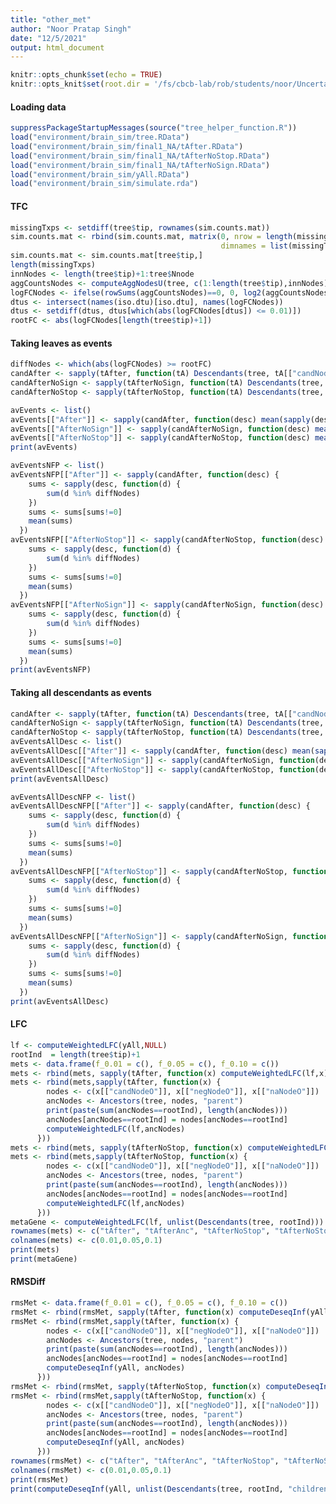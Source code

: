 ```yaml
---
title: "other_met"
author: "Noor Pratap Singh"
date: "12/5/2021"
output: html_document
---
```


```r
knitr::opts_chunk$set(echo = TRUE)
knitr::opts_knit$set(root.dir = '/fs/cbcb-lab/rob/students/noor/Uncertainity/treeTerminusScripts')
```

#### Loading data
```r
suppressPackageStartupMessages(source("tree_helper_function.R"))
load("environment/brain_sim/tree.RData")
load("environment/brain_sim/final1_NA/tAfter.RData")
load("environment/brain_sim/final1_NA/tAfterNoStop.RData")
load("environment/brain_sim/final1_NA/tAfterNoSign.RData")
load("environment/brain_sim/yAll.RData")
load("environment/brain_sim/simulate.rda")
```

#### TFC
```r
missingTxps <- setdiff(tree$tip, rownames(sim.counts.mat))
sim.counts.mat <- rbind(sim.counts.mat, matrix(0, nrow = length(missingTxps), ncol = ncol(sim.counts.mat),
                                               dimnames = list(missingTxps, colnames(sim.counts.mat))))
sim.counts.mat <- sim.counts.mat[tree$tip,]
length(missingTxps)
innNodes <- length(tree$tip)+1:tree$Nnode
aggCountsNodes <- computeAggNodesU(tree, c(1:length(tree$tip),innNodes), sim.counts.mat)
logFCNodes <- ifelse(rowSums(aggCountsNodes)==0, 0, log2(aggCountsNodes[,2]/aggCountsNodes[,1]))
dtus <- intersect(names(iso.dtu)[iso.dtu], names(logFCNodes))
dtus <- setdiff(dtus, dtus[which(abs(logFCNodes[dtus]) <= 0.01)])
rootFC <- abs(logFCNodes[length(tree$tip)+1])
```

#### Taking leaves as events
```r
diffNodes <- which(abs(logFCNodes) >= rootFC)
candAfter <- sapply(tAfter, function(tA) Descendants(tree, tA[["candNodeO"]]))
candAfterNoSign <- sapply(tAfterNoSign, function(tA) Descendants(tree, tA[["candNodeO"]]))
candAfterNoStop <- sapply(tAfterNoStop, function(tA) Descendants(tree, tA[["candNodeO"]]))

avEvents <- list()
avEvents[["After"]] <- sapply(candAfter, function(desc) mean(sapply(desc, function(d) sum(d %in% diffNodes))))
avEvents[["AfterNoSign"]] <- sapply(candAfterNoSign, function(desc) mean(sapply(desc, function(d) sum(d %in% diffNodes))))
avEvents[["AfterNoStop"]] <- sapply(candAfterNoStop, function(desc) mean(sapply(desc, function(d) sum(d %in% diffNodes)))) 
print(avEvents)

avEventsNFP <- list()
avEventsNFP[["After"]] <- sapply(candAfter, function(desc) {
    sums <- sapply(desc, function(d) {
        sum(d %in% diffNodes)
    })
    sums <- sums[sums!=0]
    mean(sums)
  })
avEventsNFP[["AfterNoStop"]] <- sapply(candAfterNoStop, function(desc) {
    sums <- sapply(desc, function(d) {
        sum(d %in% diffNodes)
    })
    sums <- sums[sums!=0]
    mean(sums)
  })
avEventsNFP[["AfterNoSign"]] <- sapply(candAfterNoSign, function(desc) {
    sums <- sapply(desc, function(d) {
        sum(d %in% diffNodes)
    })
    sums <- sums[sums!=0]
    mean(sums)
  })
print(avEventsNFP)
```

#### Taking all descendants as events
```r
candAfter <- sapply(tAfter, function(tA) Descendants(tree, tA[["candNodeO"]], "all"))
candAfterNoSign <- sapply(tAfterNoSign, function(tA) Descendants(tree, tA[["candNodeO"]], "all"))
candAfterNoStop <- sapply(tAfterNoStop, function(tA) Descendants(tree, tA[["candNodeO"]], "all"))
avEventsAllDesc <- list()
avEventsAllDesc[["After"]] <- sapply(candAfter, function(desc) mean(sapply(desc, function(d) sum(d %in% diffNodes))))
avEventsAllDesc[["AfterNoSign"]] <- sapply(candAfterNoSign, function(desc) mean(sapply(desc, function(d) sum(d %in% diffNodes))))
avEventsAllDesc[["AfterNoStop"]] <- sapply(candAfterNoStop, function(desc) mean(sapply(desc, function(d) sum(d %in% diffNodes)))) 
print(avEventsAllDesc)

avEventsAllDescNFP <- list()
avEventsAllDescNFP[["After"]] <- sapply(candAfter, function(desc) {
    sums <- sapply(desc, function(d) {
        sum(d %in% diffNodes)
    })
    sums <- sums[sums!=0]
    mean(sums)
  })
avEventsAllDescNFP[["AfterNoStop"]] <- sapply(candAfterNoStop, function(desc) {
    sums <- sapply(desc, function(d) {
        sum(d %in% diffNodes)
    })
    sums <- sums[sums!=0]
    mean(sums)
  })
avEventsAllDescNFP[["AfterNoSign"]] <- sapply(candAfterNoSign, function(desc) {
    sums <- sapply(desc, function(d) {
        sum(d %in% diffNodes)
    })
    sums <- sums[sums!=0]
    mean(sums)
  })
print(avEventsAllDesc)
```

#### LFC
```r
lf <- computeWeightedLFC(yAll,NULL)
rootInd  = length(tree$tip)+1
mets <- data.frame(f_0.01 = c(), f_0.05 = c(), f_0.10 = c())
mets <- rbind(mets, sapply(tAfter, function(x) computeWeightedLFC(lf,x)))
mets <- rbind(mets,sapply(tAfter, function(x) { 
        nodes <- c(x[["candNodeO"]], x[["negNodeO"]], x[["naNodeO"]])
        ancNodes <- Ancestors(tree, nodes, "parent")
        print(paste(sum(ancNodes==rootInd), length(ancNodes)))
        ancNodes[ancNodes==rootInd] = nodes[ancNodes==rootInd]
        computeWeightedLFC(lf,ancNodes)
      }))
mets <- rbind(mets, sapply(tAfterNoStop, function(x) computeWeightedLFC(lf,x)))
mets <- rbind(mets,sapply(tAfterNoStop, function(x) { 
        nodes <- c(x[["candNodeO"]], x[["negNodeO"]], x[["naNodeO"]])
        ancNodes <- Ancestors(tree, nodes, "parent")
        print(paste(sum(ancNodes==rootInd), length(ancNodes)))
        ancNodes[ancNodes==rootInd] = nodes[ancNodes==rootInd]
        computeWeightedLFC(lf,ancNodes)
      }))
metaGene <- computeWeightedLFC(lf, unlist(Descendants(tree, rootInd)))
rownames(mets) <- c("tAfter", "tAfterAnc", "tAfterNoStop", "tAfterNoStopAnc")
colnames(mets) <- c(0.01,0.05,0.1)
print(mets)
print(metaGene)
```

#### RMSDiff
```r
rmsMet <- data.frame(f_0.01 = c(), f_0.05 = c(), f_0.10 = c())
rmsMet <- rbind(rmsMet, sapply(tAfter, function(x) computeDeseqInf(yAll,x)))
rmsMet <- rbind(rmsMet,sapply(tAfter, function(x) { 
        nodes <- c(x[["candNodeO"]], x[["negNodeO"]], x[["naNodeO"]])
        ancNodes <- Ancestors(tree, nodes, "parent")
        print(paste(sum(ancNodes==rootInd), length(ancNodes)))
        ancNodes[ancNodes==rootInd] = nodes[ancNodes==rootInd]
        computeDeseqInf(yAll, ancNodes)
      }))
rmsMet <- rbind(rmsMet, sapply(tAfterNoStop, function(x) computeDeseqInf(yAll,x)))
rmsMet <- rbind(rmsMet,sapply(tAfterNoStop, function(x) { 
        nodes <- c(x[["candNodeO"]], x[["negNodeO"]], x[["naNodeO"]])
        ancNodes <- Ancestors(tree, nodes, "parent")
        print(paste(sum(ancNodes==rootInd), length(ancNodes)))
        ancNodes[ancNodes==rootInd] = nodes[ancNodes==rootInd]
        computeDeseqInf(yAll, ancNodes)
      }))
rownames(rmsMet) <- c("tAfter", "tAfterAnc", "tAfterNoStop", "tAfterNoStopAnc")
colnames(rmsMet) <- c(0.01,0.05,0.1)
print(rmsMet)
print(computeDeseqInf(yAll, unlist(Descendants(tree, rootInd, "children"))))
```